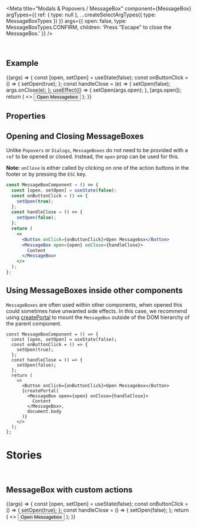 
<Meta
  title="Modals & Popovers / MessageBox"
  component={MessageBox}
  argTypes={{ ref: { type: null }, ...createSelectArgTypes({ type: MessageBoxTypes }) }}
  args={{
    open: false,
    type: MessageBoxTypes.CONFIRM,
    children: 'Press "Escape" to close the MessageBox.'
  }}
/>

<DocsHeader />

<br />

## Example

<Canvas>
  <Story name="Default">
    {(args) => {
      const [open, setOpen] = useState(false);
      const onButtonClick = () => {
        setOpen(true);
      };
      const handleClose = (e) => {
        setOpen(false);
        args.onClose(e);
      };
      useEffect(() => {
        setOpen(args.open);
      }, [args.open]);
      return (
        <>
          <Button onClick={onButtonClick}>Open Messagebox</Button>
          <MessageBox {...args} open={open} onClose={handleClose} />
        </>
      );
    }}
  </Story>
</Canvas>

## Properties

<ArgsTable story="." />

## Opening and Closing MessageBoxes

Unlike `Popovers` or `Dialogs`, `MessageBoxes` do not need to be provided with a `ref` to be opened or closed. Instead, the `open` prop can be used for this.

**Note:** `onClose` is either called by clicking on one of the action buttons in the footer or by pressing the `ESC` key.

```jsx
const MessageBoxComponent = () => {
  const [open, setOpen] = useState(false);
  const onButtonClick = () => {
    setOpen(true);
  };
  const handleClose = () => {
    setOpen(false);
  };
  return (
    <>
      <Button onClick={onButtonClick}>Open Messagebox</Button>
      <MessageBox open={open} onClose={handleClose}>
        Content
      </MessageBox>
    </>
  );
};
```

## Using MessageBoxes inside other components

`MessageBoxes` are often used within other components, when opened this could sometimes have unwanted side effects.
In this case, we recommend using [createPortal](https://reactjs.org/docs/portals.html) to mount the `MessageBox` outside of the DOM hierarchy of the parent component.

```JSX
const MessageBoxComponent = () => {
  const [open, setOpen] = useState(false);
  const onButtonClick = () => {
    setOpen(true);
  };
  const handleClose = () => {
    setOpen(false);
  };
  return (
    <>
      <Button onClick={onButtonClick}>Open Messagebox</Button>
      {createPortal(
        <MessageBox open={open} onClose={handleClose}>
          Content
        </MessageBox>,
        document.body
      )}
    </>
  );
};
```

# Stories

<br />

## MessageBox with custom actions

<Canvas>
  <Story name="With Custom Action">
    {(args) => {
      const [open, setOpen] = useState(false);
      const onButtonClick = () => {
        setOpen(true);
      };
      const handleClose = () => {
        setOpen(false);
      };
      return (
        <>
          <Button onClick={onButtonClick}>Open Messagebox</Button>
          <MessageBox
            {...args}
            open={open}
            onClose={handleClose}
            actions={[MessageBoxActions.OK, 'A custom action', MessageBoxActions.CANCEL]}
          />
        </>
      );
    }}
  </Story>
</Canvas>
